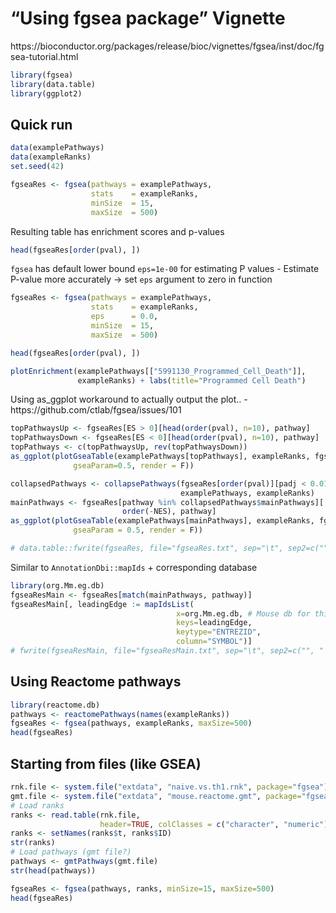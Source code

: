 
# "Using fgsea package" Vignette

https://bioconductor.org/packages/release/bioc/vignettes/fgsea/inst/doc/fgsea-tutorial.html

```r
library(fgsea)
library(data.table)
library(ggplot2)
```

## Quick run
```r
data(examplePathways)
data(exampleRanks)
set.seed(42)
```

```r
fgseaRes <- fgsea(pathways = examplePathways, 
                  stats    = exampleRanks,
                  minSize  = 15,
                  maxSize  = 500)
```

Resulting table has enrichment scores and p-values
```r
head(fgseaRes[order(pval), ])
```

`fgsea` has default lower bound `eps=1e-00` for estimating P values
- Estimate P-value more accurately -> set `eps` argument to zero in function
```r
fgseaRes <- fgsea(pathways = examplePathways, 
                  stats    = exampleRanks,
                  eps      = 0.0,
                  minSize  = 15,
                  maxSize  = 500)

head(fgseaRes[order(pval), ])
```

```r
plotEnrichment(examplePathways[["5991130_Programmed_Cell_Death"]],
               exampleRanks) + labs(title="Programmed Cell Death")
```

Using as_ggplot workaround to actually output the plot..
- https://github.com/ctlab/fgsea/issues/101
```r
topPathwaysUp <- fgseaRes[ES > 0][head(order(pval), n=10), pathway]
topPathwaysDown <- fgseaRes[ES < 0][head(order(pval), n=10), pathway]
topPathways <- c(topPathwaysUp, rev(topPathwaysDown))
as_ggplot(plotGseaTable(examplePathways[topPathways], exampleRanks, fgseaRes, 
              gseaParam=0.5, render = F))
```
```r
collapsedPathways <- collapsePathways(fgseaRes[order(pval)][padj < 0.01], 
                                      examplePathways, exampleRanks)
mainPathways <- fgseaRes[pathway %in% collapsedPathways$mainPathways][
                         order(-NES), pathway]
as_ggplot(plotGseaTable(examplePathways[mainPathways], exampleRanks, fgseaRes, 
              gseaParam = 0.5, render = F))
```

```r
# data.table::fwrite(fgseaRes, file="fgseaRes.txt", sep="\t", sep2=c("", " ", ""))
```

Similar to `AnnotationDbi::mapIds` + corresponding database
```r
library(org.Mm.eg.db)
fgseaResMain <- fgseaRes[match(mainPathways, pathway)]
fgseaResMain[, leadingEdge := mapIdsList(
                                     x=org.Mm.eg.db, # Mouse db for this example
                                     keys=leadingEdge,
                                     keytype="ENTREZID", 
                                     column="SYMBOL")]
# fwrite(fgseaResMain, file="fgseaResMain.txt", sep="\t", sep2=c("", " ", ""))
```

## Using Reactome pathways
```r
library(reactome.db)
pathways <- reactomePathways(names(exampleRanks))
fgseaRes <- fgsea(pathways, exampleRanks, maxSize=500)
head(fgseaRes)
```

## Starting from files (like GSEA)
```r
rnk.file <- system.file("extdata", "naive.vs.th1.rnk", package="fgsea")
gmt.file <- system.file("extdata", "mouse.reactome.gmt", package="fgsea")
# Load ranks
ranks <- read.table(rnk.file,
                    header=TRUE, colClasses = c("character", "numeric"))
ranks <- setNames(ranks$t, ranks$ID)
str(ranks)
# Load pathways (gmt file?)
pathways <- gmtPathways(gmt.file)
str(head(pathways))
```

```r
fgseaRes <- fgsea(pathways, ranks, minSize=15, maxSize=500)
head(fgseaRes)
```
